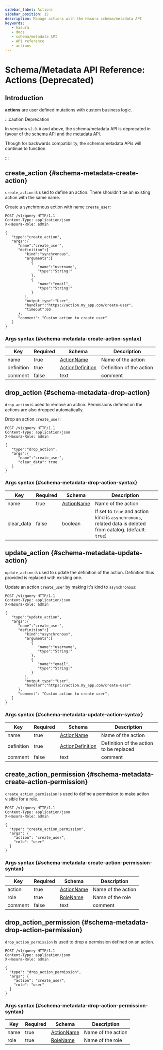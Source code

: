 ```yaml
---
sidebar_label: Actions
sidebar_position: 15
description: Manage actions with the Hasura schema/metadata API
keywords:
   - hasura
   - docs
   - schema/metadata API
   - API reference
   - actions
---
```


# Schema/Metadata API Reference: Actions (Deprecated)

## Introduction

**actions** are user defined mutations with custom business logic.

:::caution Deprecation

In versions `v2.0.0` and above, the schema/metadata API is deprecated in
favour of the [schema API](/graphql/core/api-reference/schema-api/index.mdx) and the
[metadata API](/graphql/core/api-reference/metadata-api/index.mdx).

Though for backwards compatibility, the schema/metadata APIs will
continue to function.

:::

## create_action {#schema-metadata-create-action}

`create_action` is used to define an action. There shouldn't be an
existing action with the same name.

Create a synchronous action with name `create_user`:

```http
POST /v1/query HTTP/1.1
Content-Type: application/json
X-Hasura-Role: admin

{
   "type":"create_action",
   "args":{
      "name":"create_user",
      "definition":{
         "kind":"synchronous",
         "arguments":[
            {
               "name":"username",
               "type":"String!"
            },
            {
               "name":"email",
               "type":"String!"
            }
         ],
         "output_type":"User",
         "handler":"https://action.my_app.com/create-user",
         "timeout":60
      },
      "comment": "Custom action to create user"
   }
}
```

### Args syntax {#schema-metadata-create-action-syntax}

| Key        | Required | Schema                                                                                  | Description              |
|------------|----------|-----------------------------------------------------------------------------------------|--------------------------|
| name       | true     | [ActionName](/graphql/core/api-reference/syntax-defs.mdx#actionname)                    | Name of the action       |
| definition | true     | [ActionDefinition](/graphql/core/api-reference/syntax-defs.mdx#actiondefinition)        | Definition of the action |
| comment    | false    | text                                                                                    | comment                  |

## drop_action {#schema-metadata-drop-action}

`drop_action` is used to remove an action. Permissions defined on the
actions are also dropped automatically.

Drop an action `create_user`:

```http
POST /v1/query HTTP/1.1
Content-Type: application/json
X-Hasura-Role: admin

{
   "type":"drop_action",
   "args":{
      "name":"create_user",
      "clear_data": true
   }
}
```

### Args syntax {#schema-metadata-drop-action-syntax}

| Key        | Required | Schema                                                                | Description                                                                                                 |
|------------|----------|-----------------------------------------------------------------------|-------------------------------------------------------------------------------------------------------------|
| name       | true     | [ActionName](/graphql/core/api-reference/syntax-defs.mdx#actionname)  | Name of the action                                                                                          |
| clear_data | false    | boolean                                                               | If set to `true` and action kind is `asynchronous`, related data is deleted from catalog. (default: `true`) |

## update_action {#schema-metadata-update-action}

`update_action` is used to update the definition of the action.
Definition thus provided is replaced with existing one.

Update an action `create_user` by making it's kind to `asynchronous`:

```http
POST /v1/query HTTP/1.1
Content-Type: application/json
X-Hasura-Role: admin

{
   "type":"update_action",
   "args":{
      "name":"create_user",
      "definition":{
         "kind":"asynchronous",
         "arguments":[
            {
               "name":"username",
               "type":"String!"
            },
            {
               "name":"email",
               "type":"String!"
            }
         ],
         "output_type":"User",
         "handler":"https://action.my_app.com/create-user"
      },
      "comment": "Custom action to create user",
   }
}
```

### Args syntax {#schema-metadata-update-action-syntax}

| Key        | Required | Schema                                                                                  | Description                             |
|------------|----------|-----------------------------------------------------------------------------------------|-----------------------------------------|
| name       | true     | [ActionName](/graphql/core/api-reference/syntax-defs.mdx#actionname)                    | Name of the action                      |
| definition | true     | [ActionDefinition](/graphql/core/api-reference/syntax-defs.mdx#actiondefinition)        | Definition of the action to be replaced |
| comment    | false    | text                                                                                    | comment                                 |

## create_action_permission {#schema-metadata-create-action-permission}

`create_action_permission` is used to define a permission to make action
visible for a role.

```http
POST /v1/query HTTP/1.1
Content-Type: application/json
X-Hasura-Role: admin

{
  "type": "create_action_permission",
  "args": {
    "action": "create_user",
    "role": "user"
  }
}
```

### Args syntax {#schema-metadata-create-action-permission-syntax}

| Key     | Required | Schema                                                                | Description        |
|---------|----------|-----------------------------------------------------------------------|--------------------|
| action  | true     | [ActionName](/graphql/core/api-reference/syntax-defs.mdx#actionname)  | Name of the action |
| role    | true     | [RoleName](/graphql/core/api-reference/syntax-defs.mdx#rolename)      | Name of the role   |
| comment | false    | text                                                                  | comment            |

## drop_action_permission {#schema-metadata-drop-action-permission}

`drop_action_permission` is used to drop a permission defined on an action.

```http
POST /v1/query HTTP/1.1
Content-Type: application/json
X-Hasura-Role: admin

{
  "type": "drop_action_permission",
  "args": {
    "action": "create_user",
    "role": "user"
  }
}
```

### Args syntax {#schema-metadata-drop-action-permission-syntax}

| Key  | Required | Schema                                                               | Description        |
|------|----------|----------------------------------------------------------------------|--------------------|
| name | true     | [ActionName](/graphql/core/api-reference/syntax-defs.mdx#actionname) | Name of the action |
| role | true     | [RoleName](/graphql/core/api-reference/syntax-defs.mdx#rolename)     | Name of the role   |
